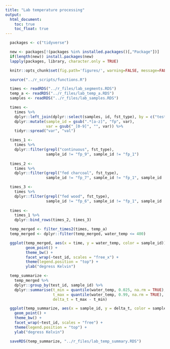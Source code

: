 ```yaml
---
title: "Lab temperature processing"
output:
  html_document:
    toc: true
    toc_float: true
---
```


```r
  packages <- c("tidyverse")

  new <- packages[!(packages %in% installed.packages()[,"Package"])]
  if(length(new)) install.packages(new)
  lapply(packages, library, character.only = TRUE)
```

```r
  knitr::opts_chunk$set(fig.path='figures/', warning=FALSE, message=FALSE, cache=FALSE, echo=FALSE)
```

```r
  source("../r_scripts/functions.R")
```

```r
  times <- readRDS("../r_files/lab_segments.RDS")
  temp_a <- readRDS("../r_files/lab_temp_a.RDS")
  samples <- readRDS("../r_files/lab_samples.RDS")
```

```r
  times <-
    times %>%
    dplyr::left_join(dplyr::select(samples, id, fst_type), by = c("test_id" = "id")) %>%
    dplyr::mutate(sample_id = gsub(".*[a-z]", "fp", var),
                  var = gsub("_[0-9]", "", var)) %>%
    tidyr::spread("var", "val")

  times_1 <- 
    times %>%
    dplyr::filter(grepl("continuous", fst_type),
                  sample_id != "fp_9", sample_id != "fp_1")
  
  times_2 <- 
    times %>%
    dplyr::filter(grepl("fed charcoal", fst_type),
                  sample_id != "fp_7", sample_id != "fp_1", sample_id != "fp_4")

  times_3 <- 
    times %>%
    dplyr::filter(grepl("fed wood", fst_type),
                  sample_id != "fp_6", sample_id != "fp_1", sample_id != "fp_4")
  
  times <- 
    times_1 %>%
    dplyr::bind_rows(times_2, times_3)
```

```r
  temp_merged <- filter_times2(times, temp_a)
  temp_merged <- dplyr::filter(temp_merged, water_temp <= 400)
```

```r
  ggplot(temp_merged, aes(x = time, y = water_temp, color = sample_id)) +
         geom_point() +
         theme_bw() +
         facet_wrap(~test_id, scales = "free_x") +
         theme(legend.position = "top") +
         ylab("degress Kelvin")
```

```r
  temp_summarize <- 
    temp_merged %>%
    dplyr::group_by(test_id, sample_id) %>%
    dplyr::summarise(t_min = quantile(water_temp, 0.025, na.rm = TRUE),
                     t_max = quantile(water_temp, 0.99, na.rm = TRUE),
                     delta_t = t_max - t_min)
```

```r
  ggplot(temp_summarize, aes(x = sample_id, y = delta_t, color = sample_id)) +
    geom_point() +
    theme_bw() +
    facet_wrap(~test_id, scales = "free") +
    theme(legend.position = "top") +
    ylab("degress Kelvin")
```

```r
  saveRDS(temp_summarize, "../r_files/lab_temp_summary.RDS")
```
